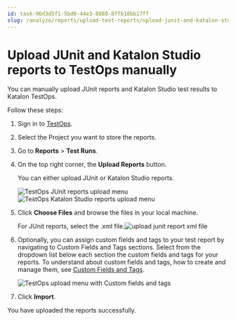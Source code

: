 ```yaml
---
id: task-96d3d5f1-5bd0-44e3-8880-8ffb18bb17ff
slug: /analyze/reports/upload-test-reports/upload-junit-and-katalon-studio-reports-to-testops-manually
---
```


# Upload JUnit and Katalon Studio reports to TestOps manually

You can manually upload JUnit reports and Katalon Studio test results to Katalon TestOps.

Follow these steps:

1.  Sign in to [TestOps](https://testops.katalon.io/).

2.  Select the Project you want to store the reports.

3.  Go to **Reports** &gt; **Test Runs**.

4.  On the top right corner, the **Upload Reports** button.

    You can either upload JUnit or Katalon Studio reports.

    <img src="/doc_images/Documents/Analyze/Reports/Upload_Test_Reports/Upload-Studio-report-files-to-TestOps-manually/images/TestOps_upload_JUnit_reports.png" width={500} alt="TestOps JUnit reports upload menu" /><img src="/doc_images/Documents/Analyze/Reports/Upload_Test_Reports/Upload-Studio-report-files-to-TestOps-manually/images/TestOps_upload_Katalon_Studio_reports.png" width={500} alt="TestOps Katalon Studio reports upload menu" />

5.  Click **Choose Files** and browse the files in your local machine.

    For JUnit reports, select the .xml file.<img src="https://github.com/katalon-studio/docs-images/raw/master/katalon-analytics/docs/testops-revamp-aug-junit-upload/search-junit-file-2.png" alt="upload junit report xml file" />

6.  Optionally, you can assign custom fields and tags to your test report by navigating to Custom Fields and Tags sections. Select from the dropdown list below each section the custom fields and tags for your reports. To understand about custom fields and tags, how to create and manage them, see [Custom Fields and Tags](/organize/custom-field-and-tags/custom-fields-and-tags).

    <img src="/doc_images/Documents/Analyze/Reports/Upload_Test_Reports/Upload-Studio-report-files-to-TestOps-manually/images/TO-Test_Management-Import_Manual_Reports_custom_fields_tags.png" width={500} alt="TestOps upload menu with Custom fields and tags" />

7.  Click **Import**.


You have uploaded the reports successfully.